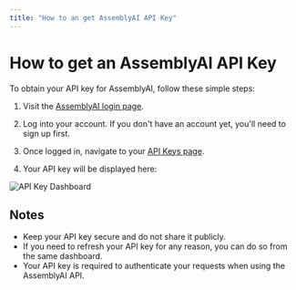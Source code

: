 ```yaml
---
title: "How to an get AssemblyAI API Key"
---
```


# How to get an AssemblyAI API Key

To obtain your API key for AssemblyAI, follow these simple steps:

1. Visit the [AssemblyAI login page](https://www.assemblyai.com/dashboard/login).

2. Log into your account. If you don't have an account yet, you'll need to sign up first.

3. Once logged in, navigate to your [API Keys page](https://www.assemblyai.com/dashboard/api-keys).

4. Your API key will be displayed here:

![API Key Dashboard](https://assets.usepylon.com/3146465c-ffdc-4f31-a047-ed00a6250b20%2F1743420317462-image.png?Expires=253370764800&Signature=nMNGaaPktj1fKwI6yrxGQvMz-oHZa4UjcWjtGSiyCD0EzSJz-sfnq3QFaZ5cWwkiITJfLeNlE8LEXaS6-wFdp40YdISxqfJBoe1x4tMUT6i6lHKz4h8bTery0uCnGA-SHtTGkl-wb~fzrGu274U08dYIH~xQ2A5whZSIdUQxTs2orWT6UiTfYWRbetX9lMlG2qBAgfKun44sEw9YCst4fql6auo3gbHaViqy0FFlV94yu16pNV9k~TBSBfaCbbs9BbhbQc1aNw1OA-xqvLaNQ39WlkM4tTJ5OeIB1F02sDfnrB9Sjj1hfaK8U5VXKASHwqiD~Khr8UO4J7lVYvIHwA__&Key-Pair-Id=K3NV4LZ47N8M46)

## Notes

- Keep your API key secure and do not share it publicly.
- If you need to refresh your API key for any reason, you can do so from the same dashboard.
- Your API key is required to authenticate your requests when using the AssemblyAI API.